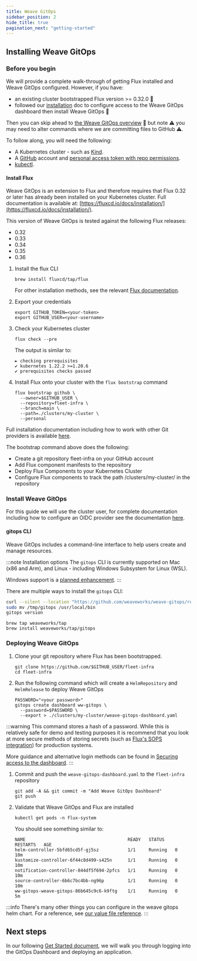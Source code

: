 ```yaml
---
title: Weave GitOps
sidebar_position: 2
hide_title: true
pagination_next: "getting-started"
---
```


## Installing Weave GitOps

### Before you begin

We will provide a complete walk-through of getting Flux installed and Weave GitOps configured. However, if you have:
- an existing cluster bootstrapped Flux version >= 0.32.0 🎉
- followed our [installation](./index.mdx) doc to configure access to the Weave GitOps dashboard then install Weave GitOps 👏

Then you can skip ahead to [the Weave GitOps overview](../getting-started.mdx#part-1---weave-gitops-overview) 🏃
but note ⚠️ you may need to alter commands where we are committing files to GitHub ⚠️.

To follow along, you will need the following:
- A Kubernetes cluster - such as [Kind](https://kind.sigs.k8s.io/docs/user/quick-start/).
- A [GitHub](https://github.com) account and [personal access token with repo permissions](https://help.github.com/github/authenticating-to-github/creating-a-personal-access-token-for-the-command-line).
- [kubectl](https://kubernetes.io/docs/tasks/tools/#kubectl).

#### Install Flux

Weave GitOps is an extension to Flux and therefore requires that Flux 0.32 or later has already been installed on your Kubernetes cluster. Full documentation is available at: [https://fluxcd.io/docs/installation/](https://fluxcd.io/docs/installation/).

This version of Weave GitOps is tested against the following Flux releases:
* 0.32
* 0.33
* 0.34
* 0.35
* 0.36

1. Install the flux CLI

   ```
   brew install fluxcd/tap/flux
   ```

   For other installation methods, see the relevant [Flux documentation](https://fluxcd.io/docs/installation/#install-the-flux-cli).

1. Export your credentials

   ```
   export GITHUB_TOKEN=<your-token>
   export GITHUB_USER=<your-username>
   ```

1. Check your Kubernetes cluster

   ```
   flux check --pre
   ```

   The output is similar to:
   ```
   ► checking prerequisites
   ✔ kubernetes 1.22.2 >=1.20.6
   ✔ prerequisites checks passed
   ```

1. Install Flux onto your cluster with the `flux bootstrap` command

   ```
   flux bootstrap github \
     --owner=$GITHUB_USER \
     --repository=fleet-infra \
     --branch=main \
     --path=./clusters/my-cluster \
     --personal
   ```

Full installation documentation including how to work with other Git providers is available [here](https://fluxcd.io/docs/installation/).

The bootstrap command above does the following:

- Create a git repository fleet-infra on your GitHub account
- Add Flux component manifests to the repository
- Deploy Flux Components to your Kubernetes Cluster
- Configure Flux components to track the path /clusters/my-cluster/ in the repository

### Install Weave GitOps

For this guide we will use the cluster user, for complete documentation including how to configure an OIDC provider see the documentation [here](../configuration/securing-access-to-the-dashboard.mdx).

#### gitops CLI

Weave GitOps includes a command-line interface to help users create and manage resources.

:::note Installation options
The `gitops` CLI is currently supported on Mac (x86 and Arm), and Linux - including Windows Subsystem for Linux (WSL).

Windows support is a [planned enhancement](https://github.com/weaveworks/weave-gitops/issues/663).
:::

There are multiple ways to install the `gitops` CLI:


<Tabs groupId="installation" default>
<TabItem value="curl" label="curl">

```bash
curl --silent --location "https://github.com/weaveworks/weave-gitops/releases/download/v0.14.0/gitops-$(uname)-$(uname -m).tar.gz" | tar xz -C /tmp
sudo mv /tmp/gitops /usr/local/bin
gitops version
```

</TabItem>
<TabItem value="homebrew" label="Homebrew">

```console
brew tap weaveworks/tap
brew install weaveworks/tap/gitops
```

</TabItem>
</Tabs>

### Deploying Weave GitOps

1. Clone your git repository where Flux has been bootstrapped.

   ```
   git clone https://github.com/$GITHUB_USER/fleet-infra
   cd fleet-infra
   ```

1. Run the following command which will create a `HelmRepository` and `HelmRelease` to deploy Weave GitOps

   ```
   PASSWORD="<your password>"
   gitops create dashboard ww-gitops \
     --password=$PASSWORD \
     --export > ./clusters/my-cluster/weave-gitops-dashboard.yaml
   ```

:::warning
This command stores a hash of a password.  While this is relatively safe for demo and testing purposes it is recommend that you look at more secure methods of storing secrets (such as [Flux's SOPS integration](https://fluxcd.io/docs/guides/mozilla-sops/)) for production systems.

More guidance and alternative login methods can be found in [Securing access to the dashboard](../../configuration/securing-access-to-the-dashboard).
:::

1. Commit and push the `weave-gitops-dashboard.yaml` to the `fleet-infra` repository

   ```
   git add -A && git commit -m "Add Weave GitOps Dashboard"
   git push
   ```

1. Validate that Weave GitOps and Flux are installed

   ```
   kubectl get pods -n flux-system
   ```

   You should see something similar to:

   ```
   NAME                                       READY   STATUS    RESTARTS   AGE
   helm-controller-5bfd65cd5f-gj5sz           1/1     Running   0          10m
   kustomize-controller-6f44c8d499-s425n      1/1     Running   0          10m
   notification-controller-844df5f694-2pfcs   1/1     Running   0          10m
   source-controller-6b6c7bc4bb-ng96p         1/1     Running   0          10m
   ww-gitops-weave-gitops-86b645c9c6-k9ftg    1/1     Running   0          5m
   ```

:::info
There's many other things you can configure in the weave gitops helm chart. For a reference, see [our value file reference](../references/helm-reference.md).
:::


## Next steps

In our following [Get Started document](../getting-started.mdx), we will walk you through logging into the GitOps Dashboard and deploying an application.
